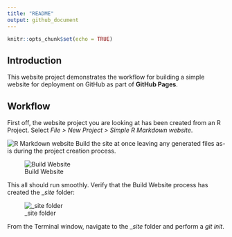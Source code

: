 ```yaml
---
title: "README"
output: github_document
---
```


```r
knitr::opts_chunk$set(echo = TRUE)
```

## Introduction

This website project demonstrates the workflow for building a simple website for deployment on GitHub as part of **GitHub Pages**.

## Workflow

First off, the website project you are looking at has been created from an R Project.
Select *File > New Project > Simple R Markdown website*.

![R Markdown website](images/rmarkdown_website.png)
Build the site at once leaving any generated files as-is during the project creation process.

![Build Website](images/build_website.png)

This all should run smoothly. Verify that the Build Website process has created the _*site* folder:

![_site folder](images/site_directory.png)

From the Terminal window, navigate to the  _*site* folder and perform a *git init*.

